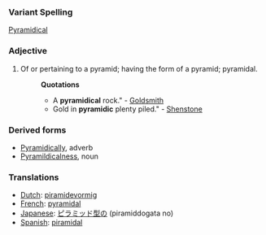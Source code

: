 ===Variant Spelling===
[[Pyramidical]]
===Adjective===
#Of or pertaining to a pyramid; having the form of a pyramid; pyramidal. 
#:'''Quotations'''
#:*A '''pyramidical''' rock." - [[Goldsmith]]
#:*Gold in '''pyramidic''' plenty piled." - [[Shenstone]]
===Derived forms===
*[[Pyramidically]], adverb
*[[Pyramildicalness]], noun

===Translations===
*[[Dutch]]: [[piramidevormig]]
*[[French]]: [[pyramidal]]
*[[Japanese]]: [[ピラミッド型の]] (piramiddogata no)
*[[Spanish]]: [[piramidal]]